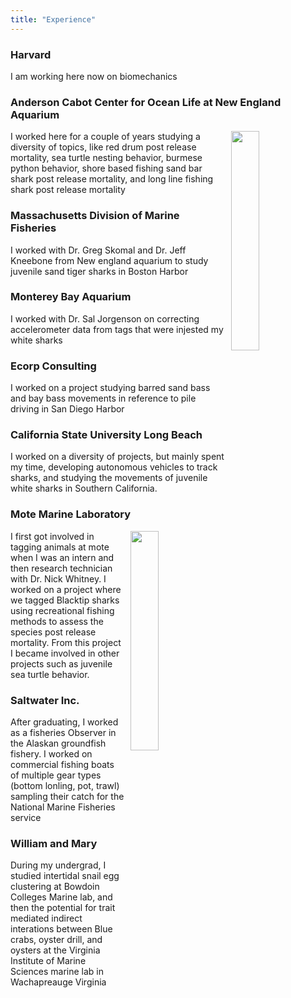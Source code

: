 ```yaml
---
title: "Experience"
---
```

<link rel="stylesheet" href="styles.css" type="text/css">

### Harvard
I am working here now on biomechanics

### Anderson Cabot Center for Ocean Life at New England Aquarium
<img style="float: right; width:30%; border:0px solid; margin-left: 10px" src="images/SandbarTagging.JPG">

I worked here for a couple of years studying a diversity of topics, like red drum post release mortality, sea turtle nesting behavior, burmese python behavior, shore based fishing sand bar shark post release mortality, and long line fishing shark post release mortality

### Massachusetts Division of Marine Fisheries
I worked with Dr. Greg Skomal and Dr. Jeff Kneebone from New england aquarium to study juvenile sand tiger sharks in Boston Harbor

### Monterey Bay Aquarium
I worked with Dr. Sal Jorgenson on correcting accelerometer data from tags that were injested my white sharks

### Ecorp Consulting
I worked on a project studying barred sand bass and bay bass movements in reference to pile driving in San Diego Harbor

### California State University Long Beach
I worked on a diversity of projects, but mainly spent my time, developing autonomous vehicles to track sharks, and studying the movements of juvenile white sharks in Southern California.

### Mote Marine Laboratory
<img style="float: right; width:30%; border:0px solid; margin-left: 10px" src="images/HoldTag.JPG">

I first got involved in tagging animals at mote when I was an intern and then research technician with Dr. Nick Whitney. I worked on a project where we tagged Blacktip sharks using recreational fishing methods to assess the species post release mortality. From this project I became involved in other projects such as juvenile sea turtle behavior.

### Saltwater Inc.

After graduating, I worked as a fisheries Observer in the Alaskan groundfish fishery. I worked on commercial fishing boats of multiple gear types (bottom lonling, pot, trawl) sampling their catch for the National Marine Fisheries service

### William and Mary
During my undergrad, I studied intertidal snail egg clustering at Bowdoin Colleges Marine lab, and then the potential for trait mediated indirect interations between Blue crabs, oyster drill, and oysters at the Virginia Institute of Marine Sciences marine lab in Wachapreauge Virginia
